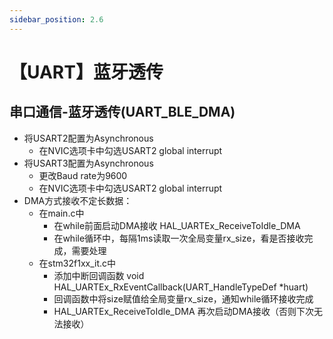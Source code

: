 ```yaml
---
sidebar_position: 2.6
---
```

# 【UART】蓝牙透传
## 串口通信-蓝牙透传(UART_BLE_DMA)

- 将USART2配置为Asynchronous
  - 在NVIC选项卡中勾选USART2 global interrupt
- 将USART3配置为Asynchronous
  - 更改Baud rate为9600
  - 在NVIC选项卡中勾选USART2 global interrupt
- DMA方式接收不定长数据：
  - 在main.c中
    - 在while前面启动DMA接收 HAL_UARTEx_ReceiveToIdle_DMA
    - 在while循环中，每隔1ms读取一次全局变量rx_size，看是否接收完成，需要处理
  - 在stm32f1xx_it.c中
    - 添加中断回调函数 void HAL_UARTEx_RxEventCallback(UART_HandleTypeDef *huart)
    - 回调函数中将size赋值给全局变量rx_size，通知while循环接收完成
    - HAL_UARTEx_ReceiveToIdle_DMA 再次启动DMA接收（否则下次无法接收）

